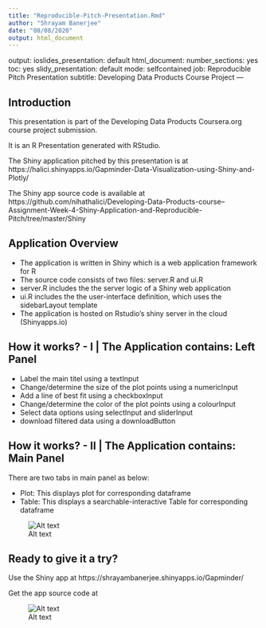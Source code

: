 ```yaml
---
title: "Reproducible-Pitch-Presentation.Rmd"
author: "Shrayam Banerjee"
date: "08/08/2020"
output: html_document
---
```

output:
  ioslides_presentation: default
  html_document:
    number_sections: yes
    toc: yes
  slidy_presentation: default
mode: selfcontained
job: Reproducible Pitch Presentation
subtitle: Developing Data Products Course Project
---


## Introduction

This presentation is part of the Developing Data Products Coursera.org course project submission.

It is an R Presentation generated with RStudio.

The Shiny application pitched by this presentation is at https://halici.shinyapps.io/Gapminder-Data-Visualization-using-Shiny-and-Plotly/

The Shiny app source code is available at https://github.com/nihathalici/Developing-Data-Products-course--Assignment-Week-4-Shiny-Application-and-Reproducible-Pitch/tree/master/Shiny 


## Application Overview

- The application is written in Shiny which is a web application framework for R
- The source code consists of two files: server.R and ui.R
- server.R includes the the server logic of a Shiny web application
- ui.R includes the the user-interface definition, which uses the sidebarLayout template
- The application is hosted on Rstudio's shiny server in the cloud (Shinyapps.io)

## How it works? - I | The Application contains: Left Panel

- Label the main titel using a textInput
- Change/determine the size of the plot points using a numericInput
- Add a line of best fit using a checkboxInput
- Change/determine the color of the plot points using a colourInput
- Select data options using selectInput and sliderInput
- download filtered data using a downloadButton

## How it works? - II | The Application contains: Main Panel

There are two tabs in main panel as below:

- Plot: This displays plot for corresponding dataframe
- Table: This displays a searchable-interactive Table for corresponding dataframe

![Alt text](C:\Users\Shrayam Banerjee\Documents\Coursera\gapminder_using_shiny_1.png)

## Ready to give it a try?

Use the Shiny app at https://shrayambanerjee.shinyapps.io/Gapminder/

Get the app source code at 

![Alt text](C:\Users\Shrayam Banerjee\Documents\Coursera\gapminder_using_shiny_2.png)
